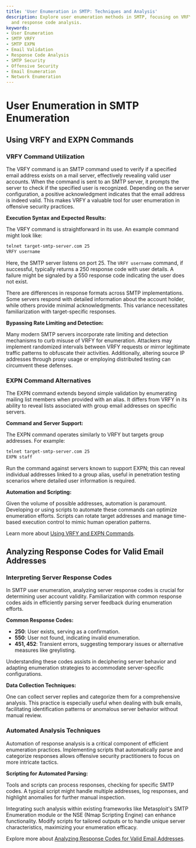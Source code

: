 ```yaml
---
title: 'User Enumeration in SMTP: Techniques and Analysis'
description: Explore user enumeration methods in SMTP, focusing on VRFY, EXPN commands,
  and response code analysis.
keywords:
- User Enumeration
- SMTP VRFY
- SMTP EXPN
- Email Validation
- Response Code Analysis
- SMTP Security
- Offensive Security
- Email Enumeration
- Network Enumeration
---
```


# User Enumeration in SMTP Enumeration

## Using VRFY and EXPN Commands

### VRFY Command Utilization

The VRFY command is an SMTP command used to verify if a specified email address exists on a mail server, effectively revealing valid user accounts. When the command is sent to an SMTP server, it prompts the server to check if the specified user is recognized. Depending on the server configuration, a positive acknowledgment indicates that the email address is indeed valid. This makes VRFY a valuable tool for user enumeration in offensive security practices.

**Execution Syntax and Expected Results:**

The VRFY command is straightforward in its use. An example command might look like:

```bash
telnet target-smtp-server.com 25
VRFY username
```

Here, the SMTP server listens on port 25. The `VRFY username` command, if successful, typically returns a 250 response code with user details. A failure might be signaled by a 550 response code indicating the user does not exist.

There are differences in response formats across SMTP implementations. Some servers respond with detailed information about the account holder, while others provide minimal acknowledgments. This variance necessitates familiarization with target-specific responses.

**Bypassing Rate Limiting and Detection:**

Many modern SMTP servers incorporate rate limiting and detection mechanisms to curb misuse of VRFY for enumeration. Attackers may implement randomized intervals between VRFY requests or mirror legitimate traffic patterns to obfuscate their activities. Additionally, altering source IP addresses through proxy usage or employing distributed testing can circumvent these defenses.

### EXPN Command Alternatives

The EXPN command extends beyond simple validation by enumerating mailing list members when provided with an alias. It differs from VRFY in its ability to reveal lists associated with group email addresses on specific servers.

**Command and Server Support:**

The EXPN command operates similarly to VRFY but targets group addresses. For example:

```bash
telnet target-smtp-server.com 25
EXPN staff
```

Run the command against servers known to support EXPN; this can reveal individual addresses linked to a group alias, useful in penetration testing scenarios where detailed user information is required.

**Automation and Scripting:**

Given the volume of possible addresses, automation is paramount. Developing or using scripts to automate these commands can optimize enumeration efforts. Scripts can rotate target addresses and manage time-based execution control to mimic human operation patterns.

Learn more about [Using VRFY and EXPN Commands](offensive/network/enumeration/smtp_enumeration/user_enumeration/using_vrfy_and_expn_commands).

## Analyzing Response Codes for Valid Email Addresses

### Interpreting Server Response Codes

In SMTP user enumeration, analyzing server response codes is crucial for determining user account validity. Familiarization with common response codes aids in efficiently parsing server feedback during enumeration efforts.

**Common Response Codes:**

- **250**: User exists, serving as a confirmation.
- **550**: User not found, indicating invalid enumeration.
- **451, 452**: Transient errors, suggesting temporary issues or alternative measures like greylisting.

Understanding these codes assists in deciphering server behavior and adapting enumeration strategies to accommodate server-specific configurations.

**Data Collection Techniques:**

One can collect server replies and categorize them for a comprehensive analysis. This practice is especially useful when dealing with bulk emails, facilitating identification patterns or anomalous server behavior without manual review.

### Automated Analysis Techniques

Automation of response analysis is a critical component of efficient enumeration practices. Implementing scripts that automatically parse and categorize responses allows offensive security practitioners to focus on more intricate tactics.

**Scripting for Automated Parsing:**

Tools and scripts can process responses, checking for specific SMTP codes. A typical script might handle multiple addresses, log responses, and highlight anomalies for further manual inspection.

Integrating such analysis within existing frameworks like Metasploit's SMTP Enumeration module or the NSE (Nmap Scripting Engine) can enhance functionality. Modify scripts for tailored outputs or to handle unique server characteristics, maximizing your enumeration efficacy.

Explore more about [Analyzing Response Codes for Valid Email Addresses](offensive/network/enumeration/smtp_enumeration/user_enumeration/analyzing_response_codes_for_valid_email_addresses).